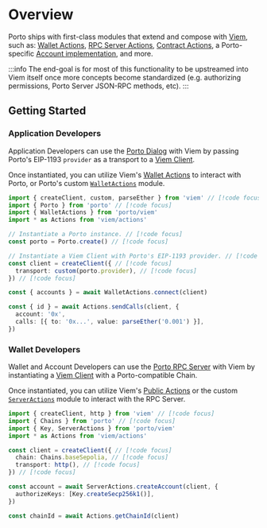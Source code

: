 # Overview

Porto ships with first-class modules that extend and compose with [Viem](https://viem.sh),
such as: [Wallet Actions](/sdk/viem/wallet-actions), [RPC Server Actions](#TODO), [Contract Actions](#TODO), a Porto-specific
[Account implementation](#TODO), and more.

:::info
The end-goal is for most of this functionality to be upstreamed into Viem itself once
more concepts become standardized (e.g. authorizing permissions, Porto Server JSON-RPC methods, etc).
:::

## Getting Started

### Application Developers

Application Developers can use the [Porto Dialog](/sdk/api/mode#modedialog) with Viem by passing Porto's EIP-1193 `provider` as
a transport to a [Viem Client](https://viem.sh/docs/clients/intro).

Once instantiated, you can utilize Viem's [Wallet Actions](https://viem.sh/docs/actions/wallet/introduction) to interact with Porto, or Porto's
custom [`WalletActions`](/sdk/viem/wallet-actions) module.

```ts twoslash
import { createClient, custom, parseEther } from 'viem' // [!code focus]
import { Porto } from 'porto' // [!code focus]
import { WalletActions } from 'porto/viem' 
import * as Actions from 'viem/actions' 

// Instantiate a Porto instance. // [!code focus]
const porto = Porto.create() // [!code focus]

// Instantiate a Viem Client with Porto's EIP-1193 provider. // [!code focus]
const client = createClient({ // [!code focus]
  transport: custom(porto.provider), // [!code focus]
}) // [!code focus]

const { accounts } = await WalletActions.connect(client)

const { id } = await Actions.sendCalls(client, {
  account: '0x',
  calls: [{ to: '0x...', value: parseEther('0.001') }],
})
```

### Wallet Developers

Wallet and Account Developers can use the [Porto RPC Server](https://porto.sh/rpc-server) with Viem by instantiating
a [Viem Client](https://viem.sh/docs/clients/intro) with a Porto-compatible Chain.

Once instantiated, you can utilize Viem's [Public Actions](https://viem.sh/docs/actions/public/introduction) or the
custom [`ServerActions`](#TODO) module to interact with the RPC Server.

```ts twoslash
import { createClient, http } from 'viem' // [!code focus]
import { Chains } from 'porto' // [!code focus]
import { Key, ServerActions } from 'porto/viem'
import * as Actions from 'viem/actions'

const client = createClient({ // [!code focus]
  chain: Chains.baseSepolia, // [!code focus]
  transport: http(), // [!code focus]
}) // [!code focus]

const account = await ServerActions.createAccount(client, {
  authorizeKeys: [Key.createSecp256k1()],
})

const chainId = await Actions.getChainId(client)
```
